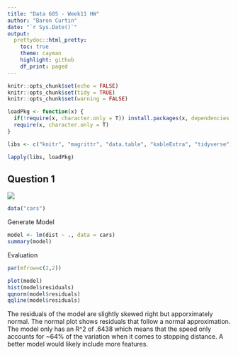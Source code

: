 ```yaml
---
title: "Data 605 - Week11 HW"
author: "Baron Curtin"
date: "`r Sys.Date()`"
output:
  prettydoc::html_pretty:
    toc: true
    theme: cayman
    highlight: github
    df_print: paged
---
```


```r
knitr::opts_chunk$set(echo = FALSE)
knitr::opts_chunk$set(tidy = TRUE)
knitr::opts_chunk$set(warning = FALSE)

loadPkg <- function(x) {
  if(!require(x, character.only = T)) install.packages(x, dependencies = T, repos = "http://cran.us.r-project.org")
  require(x, character.only = T)
}

libs <- c("knitr", "magrittr", "data.table", "kableExtra", "tidyverse", "matlib", "combinat", "leaps", "dummies")

lapply(libs, loadPkg)
```

## Question 1
![](./pics/1.png)

```r
data("cars")
```


Generate Model

```r
model <- lm(dist ~ ., data = cars)
summary(model)
```

Evaluation
```r
par(mfrow=c(2,2))

plot(model)
hist(model$residuals)
qqnorm(model$residuals)
qqline(model$residuals)
```

The residuals of the model are slightly skewed right but apporximately normal. The normal plot shows residuals that follow a normal approximation. The model only has an R^2 of .6438 which means that the speed only accounts for ~64% of the variation when it comes to stopping distance. A better model would likely include more features.